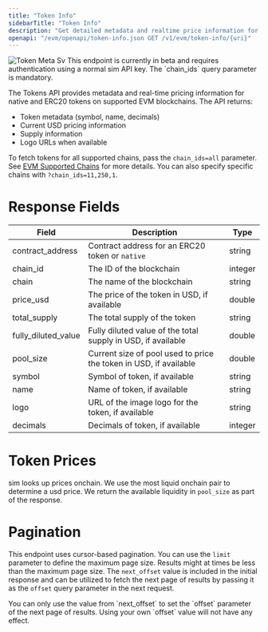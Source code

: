 ```yaml
---
title: "Token Info"
sidebarTitle: "Token Info"
description: "Get detailed metadata and realtime price information for any native asset or ERC20 token including symbol, name, decimals, supply information, USD pricing, and logo URLs."
openapi: "/evm/openapi/token-info.json GET /v1/evm/token-info/{uri}"
---
```


<Frame>
  <img
    src="/images/evm/token-meta.svg"
    alt="Token Meta Sv"
    title="Token Meta Sv"
    style={{ width:"100%" }}
    className="mx-auto"
  />
</Frame>

<Note>
  This endpoint is currently in beta and requires authentication using a normal sim API key. The `chain_ids` query parameter is mandatory.
</Note>

The Tokens API provides metadata and real-time pricing information for native and ERC20 tokens on supported EVM blockchains. The API returns:

- Token metadata (symbol, name, decimals)
- Current USD pricing information
- Supply information
- Logo URLs when available

To fetch tokens for all supported chains, pass the `chain_ids=all` parameter. See [EVM Supported Chains](/evm/supported-chains) for more details. You can also specify specific chains with `?chain_ids=11,250,1`.

# Response Fields

| Field               | Description                                                       | Type    |
| ------------------- | ----------------------------------------------------------------- | ------- |
| contract_address    | Contract address for an ERC20 token or `native`                   | string  |
| chain_id            | The ID of the blockchain                                          | integer |
| chain               | The name of the blockchain                                        | string  |
| price_usd           | The price of the token in USD, if available                       | double  |
| total_supply        | The total supply of the token                                     | string  |
| fully_diluted_value | Fully diluted value of the total supply in USD, if available      | double  |
| pool_size           | Current size of pool used to price the token in USD, if available | double  |
| symbol              | Symbol of token, if available                                     | string  |
| name                | Name of token, if available                                       | string  |
| logo                | URL of the image logo for the token, if available                 | string  |
| decimals            | Decimals of token, if available                                   | integer |

# Token Prices

sim looks up prices onchain. We use the most liquid onchain pair to determine a usd price. We return the available liquidity in `pool_size` as part of the response.

# Pagination

This endpoint uses cursor-based pagination. You can use the `limit` parameter to define the maximum page size.
Results might at times be less than the maximum page size.
The `next_offset` value is included in the initial response and can be utilized to fetch the next page of results by passing it as the `offset` query parameter in the next request.

<Warning>
  You can only use the value from `next_offset` to set the `offset` parameter of the next page of results. Using your own `offset` value will not have any effect.
</Warning>
